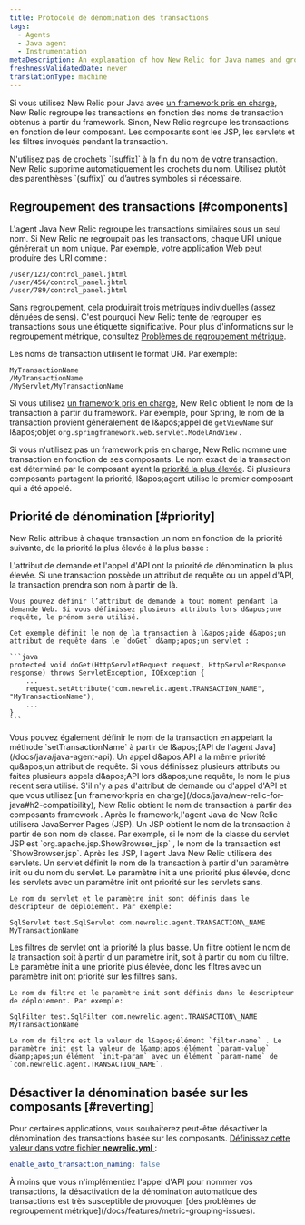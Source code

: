 ```yaml
---
title: Protocole de dénomination des transactions
tags:
  - Agents
  - Java agent
  - Instrumentation
metaDescription: An explanation of how New Relic for Java names and groups transactions in the APM UI.
freshnessValidatedDate: never
translationType: machine
---
```


Si vous utilisez New Relic pour Java avec [un framework pris en charge](/docs/java/new-relic-for-java#h2-compatibility), New Relic regroupe les transactions en fonction des noms de transaction obtenus à partir du framework. Sinon, New Relic regroupe les transactions en fonction de leur composant. Les composants sont les JSP, les servlets et les filtres invoqués pendant la transaction.

<Callout variant="important">
  N&apos;utilisez pas de crochets `[suffix]` à la fin du nom de votre transaction. New Relic supprime automatiquement les crochets du nom. Utilisez plutôt des parenthèses `(suffix)` ou d’autres symboles si nécessaire.
</Callout>

## Regroupement des transactions [#components]

L&apos;agent Java New Relic regroupe les transactions similaires sous un seul nom. Si New Relic ne regroupait pas les transactions, chaque URI unique générerait un nom unique. Par exemple, votre application Web peut produire des URI comme :

```
/user/123/control_panel.jhtml
/user/456/control_panel.jhtml
/user/789/control_panel.jhtml
```

Sans regroupement, cela produirait trois métriques individuelles (assez dénuées de sens). C&apos;est pourquoi New Relic tente de regrouper les transactions sous une étiquette significative. Pour plus d&apos;informations sur le regroupement métrique, consultez [Problèmes de regroupement métrique](/docs/features/metric-grouping-issues).

Les noms de transaction utilisent le format URI. Par exemple:

```
MyTransactionName
/MyTransactionName
/MyServlet/MyTransactionName
```

Si vous utilisez [un framework pris en charge](/docs/java/new-relic-for-java#h2-compatibility), New Relic obtient le nom de la transaction à partir du framework. Par exemple, pour Spring, le nom de la transaction provient généralement de l&amp;apos;appel de `getViewName` sur l&amp;apos;objet `org.springframework.web.servlet.ModelAndView` .

Si vous n&apos;utilisez pas un framework pris en charge, New Relic nomme une transaction en fonction de ses composants. Le nom exact de la transaction est déterminé par le composant ayant la [priorité la plus élevée](#priority). Si plusieurs composants partagent la priorité, l&amp;apos;agent utilise le premier composant qui a été appelé.

## Priorité de dénomination [#priority]

New Relic attribue à chaque transaction un nom en fonction de la priorité suivante, de la priorité la plus élevée à la plus basse :

<CollapserGroup>
  <Collapser id="request-attributes" title="Demande d'attribut">
    L&apos;attribut de demande et l&apos;appel d&apos;API ont la priorité de dénomination la plus élevée. Si une transaction possède un attribut de requête ou un appel d&apos;API, la transaction prendra son nom à partir de là.

    Vous pouvez définir l’attribut de demande à tout moment pendant la demande Web. Si vous définissez plusieurs attributs lors d&apos;une requête, le prénom sera utilisé.

    Cet exemple définit le nom de la transaction à l&apos;aide d&apos;un attribut de requête dans le `doGet` d&amp;apos;un servlet :

    ```java
    protected void doGet(HttpServletRequest request, HttpServletResponse response) throws ServletException, IOException {
        ...
        request.setAttribute("com.newrelic.agent.TRANSACTION_NAME", "MyTransactionName");
        ...
    }
    ```
  </Collapser>

  <Collapser id="api-calls" title="appel d'API">
    Vous pouvez également définir le nom de la transaction en appelant la méthode `setTransactionName` à partir de l&amp;apos;[API de l&apos;agent Java](/docs/java/java-agent-api). Un appel d&amp;apos;API a la même priorité qu&amp;apos;un attribut de requête. Si vous définissez plusieurs attributs ou faites plusieurs appels d&amp;apos;API lors d&amp;apos;une requête, le nom le plus récent sera utilisé.
  </Collapser>

  <Collapser id="frameworks" title="cadre">
    S&apos;il n&apos;y a pas d&apos;attribut de demande ou d&apos;appel d&apos;API et que vous utilisez [un frameworkpris en charge](/docs/java/new-relic-for-java#h2-compatibility), New Relic obtient le nom de transaction à partir des composants framework .
  </Collapser>

  <Collapser id="jsps" title="Pages JavaServer (JSP)">
    Après le framework,l&apos;agent Java de New Relic utilisera JavaServer Pages (JSP). Un JSP obtient le nom de la transaction à partir de son nom de classe. Par exemple, si le nom de la classe du servlet JSP est `org.apache.jsp.ShowBrowser_jsp` , le nom de la transaction est `ShowBrowser.jsp`.
  </Collapser>

  <Collapser id="servlets" title="Servlets">
    Après les JSP, l&apos;agent Java New Relic utilisera des servlets. Un servlet définit le nom de la transaction à partir d&apos;un paramètre init ou du nom du servlet. Le paramètre init a une priorité plus élevée, donc les servlets avec un paramètre init ont priorité sur les servlets sans.

    Le nom du servlet et le paramètre init sont définis dans le descripteur de déploiement. Par exemple:

    SqlServlet test.SqlServlet com.newrelic.agent.TRANSACTION\_NAME MyTransactionName
  </Collapser>

  <Collapser id="filters" title="Filtres de servlet">
    Les filtres de servlet ont la priorité la plus basse. Un filtre obtient le nom de la transaction soit à partir d&apos;un paramètre init, soit à partir du nom du filtre. Le paramètre init a une priorité plus élevée, donc les filtres avec un paramètre init ont priorité sur les filtres sans.

    Le nom du filtre et le paramètre init sont définis dans le descripteur de déploiement. Par exemple:

    SqlFilter test.SqlFilter com.newrelic.agent.TRANSACTION\_NAME MyTransactionName

    Le nom du filtre est la valeur de l&apos;élément `filter-name` . Le paramètre init est la valeur de l&amp;apos;élément `param-value` d&amp;apos;un élément `init-param` avec un élément `param-name` de `com.newrelic.agent.TRANSACTION_NAME`.
  </Collapser>
</CollapserGroup>

## Désactiver la dénomination basée sur les composants [#reverting]

Pour certaines applications, vous souhaiterez peut-être désactiver la dénomination des transactions basée sur les composants. [Définissez cette valeur dans votre fichier <DNT>**newrelic.yml**</DNT> ](/docs/java/java-agent-configuration#cfg-enable_auto_transaction_naming):

```yml
enable_auto_transaction_naming: false
```

<Callout variant="caution">
  À moins que vous n&apos;implémentiez l&apos;appel d&apos;API pour nommer vos transactions, la désactivation de la dénomination automatique des transactions est très susceptible de provoquer [des problèmes de regroupement métrique](/docs/features/metric-grouping-issues).
</Callout>